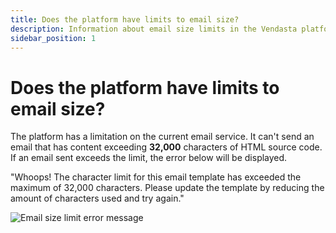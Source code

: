 ```yaml
---
title: Does the platform have limits to email size?
description: Information about email size limits in the Vendasta platform
sidebar_position: 1
---
```


# Does the platform have limits to email size?

The platform has a limitation on the current email service. It can't send an email that has content exceeding **32,000** characters of HTML source code. If an email sent exceeds the limit, the error below will be displayed.

"Whoops! The character limit for this email template has exceeded the maximum of 32,000 characters. Please update the template by reducing the amount of characters used and try again."

![Email size limit error message](./img/marketing-email-limits/email-size-limit-error.png)